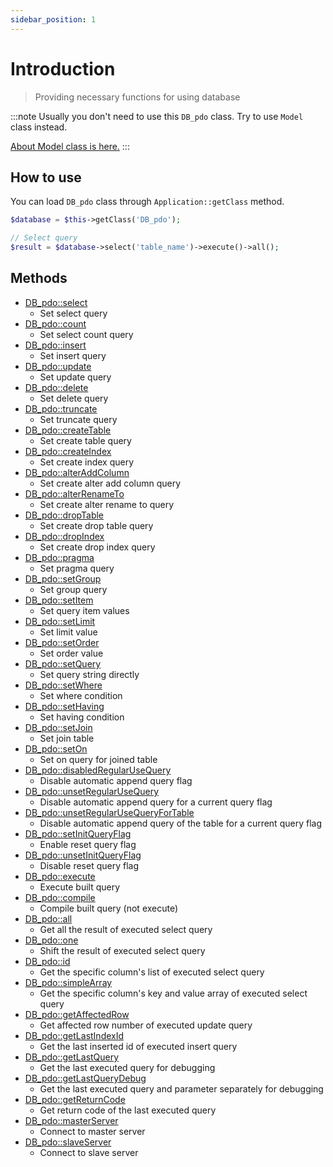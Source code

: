 ```yaml
---
sidebar_position: 1
---
```


# Introduction

> Providing necessary functions for using database

:::note
Usually you don't need to use this `DB_pdo` class. Try to use `Model` class instead.

[About Model class is here.](/docs/fegg/library/model)
:::

## How to use

You can load `DB_pdo` class through `Application::getClass` method.

```php title="Controller"
$database = $this->getClass('DB_pdo');

// Select query
$result = $database->select('table_name')->execute()->all();
```


## Methods

* [DB_pdo::select](/docs/fegg/library/database/methods/select)
  * Set select query
* [DB_pdo::count](/docs/fegg/library/database/methods/count)
  * Set select count query
* [DB_pdo::insert](/docs/fegg/library/database/methods/insert)
  * Set insert query
* [DB_pdo::update](/docs/fegg/library/database/methods/update)
  * Set update query
* [DB_pdo::delete](/docs/fegg/library/database/methods/delete)
  * Set delete query
* [DB_pdo::truncate](/docs/fegg/library/database/methods/truncate)
  * Set truncate query
* [DB_pdo::createTable](/docs/fegg/library/database/methods/createtable)
  * Set create table query
* [DB_pdo::createIndex](/docs/fegg/library/database/methods/createindex)
  * Set create index query
* [DB_pdo::alterAddColumn](/docs/fegg/library/database/methods/alteraddcolumn)
  * Set create alter add column query
* [DB_pdo::alterRenameTo](/docs/fegg/library/database/methods/alterrenameto)
  * Set create alter rename to query
* [DB_pdo::dropTable](/docs/fegg/library/database/methods/droptable)
  * Set create drop table query
* [DB_pdo::dropIndex](/docs/fegg/library/database/methods/dropindex)
  * Set create drop index query
* [DB_pdo::pragma](/docs/fegg/library/database/methods/pragma)
  * Set pragma query
* [DB_pdo::setGroup](/docs/fegg/library/database/methods/setgroup)
  * Set group query
* [DB_pdo::setItem](/docs/fegg/library/database/methods/setitem)
  * Set query item values
* [DB_pdo::setLimit](/docs/fegg/library/database/methods/setlimit)
  * Set limit value
* [DB_pdo::setOrder](/docs/fegg/library/database/methods/setorder)
  * Set order value
* [DB_pdo::setQuery](/docs/fegg/library/database/methods/setquery)
  * Set query string directly
* [DB_pdo::setWhere](/docs/fegg/library/database/methods/setwhere)
  * Set where condition
* [DB_pdo::setHaving](/docs/fegg/library/database/methods/sethaving)
  * Set having condition
* [DB_pdo::setJoin](/docs/fegg/library/database/methods/setjoin)
  * Set join table
* [DB_pdo::setOn](/docs/fegg/library/database/methods/seton)
  * Set on query for joined table
* [DB_pdo::disabledRegularUseQuery](/docs/fegg/library/database/methods/disabledregularusequery)
  * Disable automatic append query flag
* [DB_pdo::unsetRegularUseQuery](/docs/fegg/library/database/methods/unsetregularusequery)
  * Disable automatic append query for a current query flag
* [DB_pdo::unsetRegularUseQueryForTable](/docs/fegg/library/database/methods/unsetregularusequeryfortable)
  * Disable automatic append query of the table for a current query flag
* [DB_pdo::setInitQueryFlag](/docs/fegg/library/database/methods/setinitqueryflag)
  * Enable reset query flag
* [DB_pdo::unsetInitQueryFlag](/docs/fegg/library/database/methods/unsetinitqueryflag)
  * Disable reset query flag
* [DB_pdo::execute](/docs/fegg/library/database/methods/execute)
  * Execute built query
* [DB_pdo::compile](/docs/fegg/library/database/methods/compile)
  * Compile built query (not execute)
* [DB_pdo::all](/docs/fegg/library/database/methods/all)
  * Get all the result of executed select query
* [DB_pdo::one](/docs/fegg/library/database/methods/one)
  * Shift the result of executed select query
* [DB_pdo::id](/docs/fegg/library/database/methods/id)
  * Get the specific column's list of executed select query
* [DB_pdo::simpleArray](/docs/fegg/library/database/methods/simplearray)
  * Get the specific column's key and value array of executed select query
* [DB_pdo::getAffectedRow](/docs/fegg/library/database/methods/getaffectedrow)
  * Get affected row number of executed update query
* [DB_pdo::getLastIndexId](/docs/fegg/library/database/methods/getlastindexid)
  * Get the last inserted id of executed insert query
* [DB_pdo::getLastQuery](/docs/fegg/library/database/methods/getlastquery)
  * Get the last executed query for debugging
* [DB_pdo::getLastQueryDebug](/docs/fegg/library/database/methods/getlastquerydebug)
  * Get the last executed query and parameter separately for debugging
* [DB_pdo::getReturnCode](/docs/fegg/library/database/methods/getreturncode)
  * Get return code of the last executed query
* [DB_pdo::masterServer](/docs/fegg/library/database/methods/masterserver)
  * Connect to master server
* [DB_pdo::slaveServer](/docs/fegg/library/database/methods/slaveserver)
  * Connect to slave server


